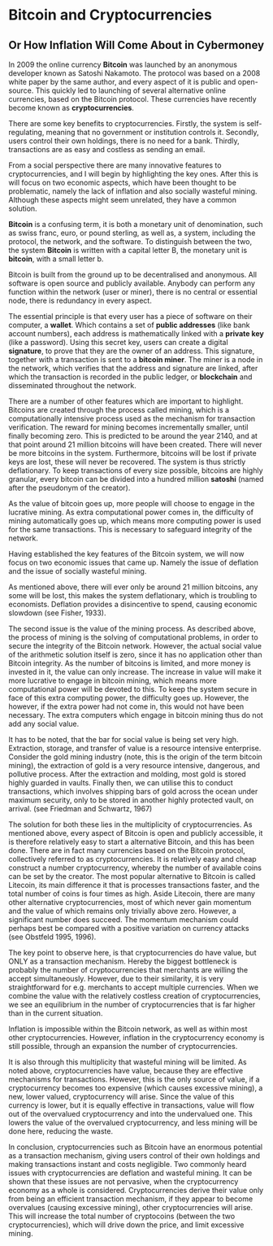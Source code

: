 Bitcoin and Cryptocurrencies
=============================================================
Or How Inflation Will Come About in Cybermoney
-------------------------------------------------------------

In 2009 the online currency **Bitcoin** was launched by an anonymous developer known as Satoshi Nakamoto.
The protocol was based on a 2008 white paper by the same author, and every aspect of it is public and open-source.
This quickly led to launching of several alternative online currencies, based on the Bitcoin protocol.
These currencies have recently become known as **cryptocurrencies**.

There are some key benefits to cryptocurrencies.
Firstly, the system is self-regulating, meaning that no government or institution controls it.
Secondly, users control their own holdings, there is no need for a bank.
Thirdly, transactions are as easy and costless as sending an email.

From a social perspective there are many innovative features to cryptocurrencies,
and I will begin by highlighting the key ones.
After this is will focus on two economic aspects, which have been thought to be problematic,
namely the lack of inflation and also socially wasteful mining.
Although these aspects might seem unrelated, they have a common solution.

**Bitcoin** is a confusing term, it is both a monetary unit of denomination,
such as swiss franc, euro, or pound sterling,
as well as, a system, including the protocol, the network, and the software.
To distinguish between the two, the system **Bitcoin** is written with a capital letter B,
the monetary unit is **bitcoin**, with a small letter b.

Bitcoin is built from the ground up to be decentralised and anonymous.
All software is open source and publicly available.
Anybody can perform any function within the network (user or miner),
there is no central or essential node,
there is redundancy in every aspect.

The essential principle is that every user has a piece of software on their computer, a **wallet**.
Which contains a set of **public addresses** (like bank account numbers),
each address is mathematically linked with a **private key** (like a password).
Using this secret key, users can create a digital **signature**,
to prove that they are the owner of an address.
This signature, together with a transaction is sent to a **bitcoin miner**.
The miner is a node in the network,
which verifies that the address and signature are linked,
after which the transaction is recorded in the public ledger,
or **blockchain** and disseminated throughout the network.

There are a number of other features which are important to highlight.
Bitcoins are created through the process called mining,
which is a computationally intensive process used as the mechanism for transaction verification.
The reward for mining becomes incrementally smaller, until finally becoming zero.
This is predicted to be around the year 2140, and at that point around 21 million bitcoins will have been created.
There will never be more bitcoins in the system.
Furthermore, bitcoins will be lost if private keys are lost, these will never be recovered.
The system is thus strictly deflationary.
To keep transactions of every size possible, bitcoins are highly granular,
every bitcoin can be divided into a hundred million **satoshi** (named after the pseudonym of the creator).

As the value of bitcoin goes up, more people will choose to engage in the lucrative mining.
As extra computational power comes in, the difficulty of mining automatically goes up,
which means more computing power is used for the same transactions.
This is necessary to safeguard integrity of the network.

Having established the key features of the Bitcoin system,
we will now focus on two economic issues that came up.
Namely the issue of deflation and the issue of socially wasteful mining.

As mentioned above, there will ever only be around 21 million bitcoins, any some will be lost,
this makes the system deflationary, which is troubling to economists.
Deflation provides a disincentive to spend, causing economic slowdown (see Fisher, 1933). 

The second issue is the value of the mining process.
As described above, the process of mining is the solving of computational problems,
in order to secure the integrity of the Bitcoin network.
However, the actual social value of the arithmetic solution itself is zero, since it has no application other than Bitcoin integrity.
As the number of bitcoins is limited, and more money is invested in it, the value can only increase.
The increase in value will make it more lucrative to engage in bitcoin mining,
which means more computational power will be devoted to this.
To keep the system secure in face of this extra computing power, the difficulty goes up.
However, the however, if the extra power had not come in, this would not have been necessary.
The extra computers which engage in bitcoin mining thus do not add any social value.

It has to be noted, that the bar for social value is being set very high.
Extraction, storage, and transfer of value is a resource intensive enterprise.
Consider the gold mining industry (note, this is the origin of the term bitcoin mining),
the extraction of gold is a very resource intensive, dangerous, and pollutive process.
After the extraction and molding, most gold is stored highly guarded in vaults.
Finally then, we can utilise this to conduct transactions,
which involves shipping bars of gold across the ocean under maximum security,
only to be stored in another highly protected vault, on arrival. (see Friedman and Schwartz, 1967)

The solution for both these lies in the multiplicity of cryptocurrencies.
As mentioned above, every aspect of Bitcoin is open and publicly accessible,
it is therefore relatively easy to start a alternative Bitcoin, and this has been done.
There are in fact many currencies based on the Bitcoin protocol, collectively referred to as
cryptocurrencies.
It is relatively easy and cheap construct a number cryptocurrency, whereby the number of available coins can be set by the creator.
The most popular alternative to Bitcoin is called Litecoin, its main difference it that is processes transactions faster, and the total number of coins is four times as high.
Aside Litecoin, there are many other alternative cryptocurrencies,
most of which never gain momentum and the value of which remains only trivially above zero.
However, a significant number does succeed.
The momentum mechanism could perhaps best be compared with a positive variation on currency attacks (see Obstfeld 1995, 1996).

The key point to observe here, is that cryptocurrencies do have value, but ONLY as a transaction mechanism.
Hereby the biggest bottleneck is probably the number of cryptocurrencies that merchants are willing the accept simultaneously.
However, due to their similarity, it is very straightforward for e.g. merchants to accept multiple currencies.
When we combine the value with the relatively costless creation of cryptocurrencies,
we see an equilibrium in the number of cryptocurrencies that is far higher than in the current situation.

Inflation is impossible within the Bitcoin network, as well as within most other cryptocurrencies.
However, inflation in the cryptocurrency economy is still possible, through an expansion the number of cryptocurrencies.

It is also through this multiplicity that wasteful mining will be limited.
As noted above, cryptocurrencies have value, because they are effective mechanisms for transactions.
However, this is the only source of value, if a cryptocurrency becomes too expensive (which causes excessive mining), 
a new, lower valued, cryptocurrency will arise.
Since the value of this currency is lower, but it is equally effective in transactions, value will flow out of the overvalued cryptocurrency and into the undervalued one.
This lowers the value of the overvalued cryptocurrency, and less mining will be done here, reducing the waste.

In conclusion, cryptocurrencies such as Bitcoin have an enormous potential as a transaction mechanism,
giving users control of their own holdings and making transactions instant and costs negligible.
Two commonly heard issues with cryptocurrencies are deflation and wasteful mining.
It can be shown that these issues are not pervasive,
when the cryptocurrency economy as a whole is considered.
Cryptocurrencies derive their value only from being an efficient transaction mechanism,
if they appear to become overvalues (causing excessive mining), other cryptocurrencies will arise.
This will increase the total number of cryptocoins (between the two cryptocurrencies),
which will drive down the price, and limit excessive mining.